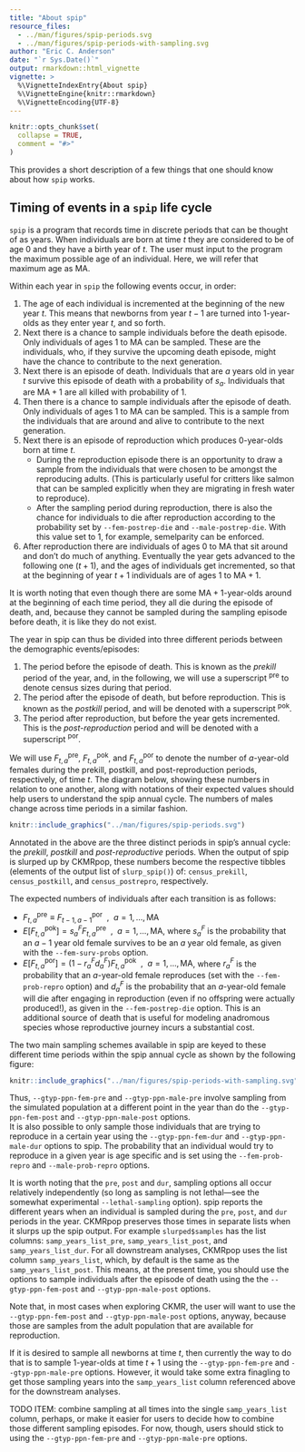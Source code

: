 ```yaml
---
title: "About spip"
resource_files:
  - ../man/figures/spip-periods.svg
  - ../man/figures/spip-periods-with-sampling.svg
author: "Eric C. Anderson"
date: "`r Sys.Date()`"
output: rmarkdown::html_vignette
vignette: >
  %\VignetteIndexEntry{About spip}
  %\VignetteEngine{knitr::rmarkdown}
  %\VignetteEncoding{UTF-8}
---
```


```r
knitr::opts_chunk$set(
  collapse = TRUE,
  comment = "#>"
)
```

This provides a short description of a few things that one
should know about how `spip` works.

## Timing of events in a `spip` life cycle

`spip` is a program that records time in discrete periods that can be
thought of as years.  When individuals are born at time $t$ they are considered
to be of age 0 and they have a birth year of $t$.  The user must input to the program
the maximum possible age of an individual.  Here, we will refer that
maximum age as $\mathrm{MA}$. 

Within each year in `spip` the following events occur, in order:

1. The age of each individual is incremented at the beginning of the new year $t$. This
means that newborns from year $t-1$ are turned into 1-year-olds as they enter year $t$,
and so forth.
1. Next there is a chance to sample individuals before the death episode.  Only individuals
of ages 1 to $\mathrm{MA}$ can be sampled.  These are the individuals, who, if they
survive the upcoming death episode, might have the chance to contribute to the
next generation.
1. Next there is an episode of death.  Individuals that are $a$ years old in year $t$
survive this episode of death with a probability of $s_a$. Individuals that are 
$\mathrm{MA} + 1$ are all killed with probability of 1. 
1. Then there is a chance to sample individuals after the episode of death.
Only individuals of ages 1 to $\mathrm{MA}$ can be sampled.  This is a sample
from the individuals that are around and alive to contribute to the next generation.
1. Next there is an episode of reproduction which produces 0-year-olds born at time
$t$. 
    - During the reproduction episode there is an opportunity
      to draw a sample from the individuals that were chosen to 
      be amongst the reproducing adults.  (This is particularly useful for critters like
      salmon that can be sampled explicitly when they are migrating in fresh water to
      reproduce).
    - After the sampling period during reproduction, there is also the chance for
      individuals to die after reproduction according to the probability
      set by `--fem-postrep-die` and `--male-postrep-die`.  With this value set
      to 1, for example, semelparity can be enforced.
1. After reproduction there are individuals of ages 0 to $\mathrm{MA}$ that
sit around and don't do much of anything.  Eventually the year gets advanced
to the following one ($t+1$), and the ages of individuals get incremented, so that
at the beginning of year $t+1$ individuals are of ages 1 to $\mathrm{MA}+1$.  


It is worth noting that even though there are some $\mathrm{MA}+1$-year-olds around
at the beginning of each time period, they all die
during the episode of death, and, because they cannot be sampled during the
sampling episode before death, it is like they do not exist.


The year in spip can thus be divided into three different periods between
the demographic events/episodes:

1. The period before the episode of death.  This is known as the _prekill_
period of the year, and, in the following, we will use a
superscript $\mbox{}^\mathrm{pre}$ to denote census sizes during that period.
2. The period after the episode of death, but before reproduction.  This
is known as the _postkill_ period, and will be denoted with a superscript
$\mbox{}^\mathrm{pok}$.
3. The period after reproduction, but before the year gets incremented. This
is the _post-reproduction_ period and will be denoted with a superscript
$\mbox{}^\mathrm{por}$.

We will use $F_{t,a}^\mathrm{pre}$, $F_{t,a}^\mathrm{pok}$, and $F_{t,a}^\mathrm{por}$
to denote the number of $a$-year-old females during the
prekill, postkill, and post-reproduction periods, respectively, of time $t$.
The diagram below, showing these numbers in relation to one another,
along with notations of their expected values
should help users to understand the spip annual cycle.
The numbers of males change across time periods in a similar fashion.
```r
knitr::include_graphics("../man/figures/spip-periods.svg")
```

Annotated in the above are the three distinct periods in spip's annual cycle:
the _prekill_, _postkill_ and _post-reproductive_ periods.  When the output
of spip is slurped up by CKMRpop, these numbers become the respective tibbles
(elements of the output list of `slurp_spip()`) of: `census_prekill`, `census_postkill`,
and `census_postrepro`, respectively.

The expected numbers of individuals after each transition is as follows:

- $F_{t,a}^\mathrm{pre} \equiv F_{t-1,a-1}^\mathrm{por}~~,~~a = 1,\ldots,\mathrm{MA}$
- $E[F_{t,a}^\mathrm{pok}] = s_a^F F_{t,a}^\mathrm{pre}~~,~~a = 1,\ldots,\mathrm{MA}$, where $s_a^F$ is the probability that an $a-1$  year old female survives to be an $a$ year old female, as given with the `--fem-surv-probs` option. 
- $E[F_{t,a}^\mathrm{por}] = (1 -  r_a^Fd_a^F) F_{t,a}^\mathrm{pok}~~,~~a = 1,\ldots,\mathrm{MA}$, where $r_a^F$ is the probability that an $a$-year-old
female reproduces (set with the `--fem-prob-repro` option) and $d_a^F$ is the
probability that an $a$-year-old female will die after engaging in reproduction
(even if no offspring were actually produced!), as given
in the `--fem-postrep-die` option.  This is an additional source of death
that is useful for modeling anadromous species whose reproductive journey
incurs a substantial cost.

The two main sampling schemes available in spip are keyed to these different
time periods within the spip annual cycle as shown by the following figure:
```r
knitr::include_graphics("../man/figures/spip-periods-with-sampling.svg")
```
Thus, `--gtyp-ppn-fem-pre` and `--gtyp-ppn-male-pre` involve sampling
from the simulated population at a different point in the year than
do the `--gtyp-ppn-fem-post` and `--gtyp-ppn-male-post` options.  
It is also possible to only sample those individuals that are trying to
reproduce in a certain year using the `--gtyp-ppn-fem-dur` and `--gtyp-ppn-male-dur` options
to spip.  The probability that an individual would try to reproduce
in a given year is age specific and is set using the `--fem-prob-repro` 
and `--male-prob-repro` options.

It is worth noting that the `pre`, `post` and `dur`, sampling options all
occur relatively independently (so long as sampling is not lethal---see the
somewhat experimental `--lethal-sampling` option). spip reports the different
years when an individual is sampled during the `pre`, `post`, and `dur`
periods in the year. CKMRpop preserves those times in separate lists
when it slurps up the spip output.  For example `slurped$samples` has the
list columns: `samp_years_list_pre`, `samp_years_list_post`, and `samp_years_list_dur`.
For all downstream analyses, CKMRpop uses the list column `samp_years_list`, which,
by default is the same as the `samp_years_list_post`.  This means, at the present
time, you should use the options to sample individuals after the episode of death
using the the `--gtyp-ppn-fem-post` and `--gtyp-ppn-male-post` options.

Note that, in most cases when exploring CKMR, the user will want to 
use the `--gtyp-ppn-fem-post` and `--gtyp-ppn-male-post` options, anyway, because
those are samples from the adult population that are available for reproduction.

If it is desired to sample all newborns at time $t$, then currently the way to do
that is to sample 1-year-olds at time $t+1$ using the
`--gtyp-ppn-fem-pre` and `--gtyp-ppn-male-pre` options.  However, it would take some
extra finagling to get those sampling years into the `samp_years_list` column
referenced above for the downstream analyses.

TODO ITEM: combine sampling at all times into the single `samp_years_list` column, perhaps,
or make it easier for users to decide how to combine those different sampling
episodes.  For now, though, users should stick to using the
`--gtyp-ppn-fem-pre` and `--gtyp-ppn-male-pre` options.
